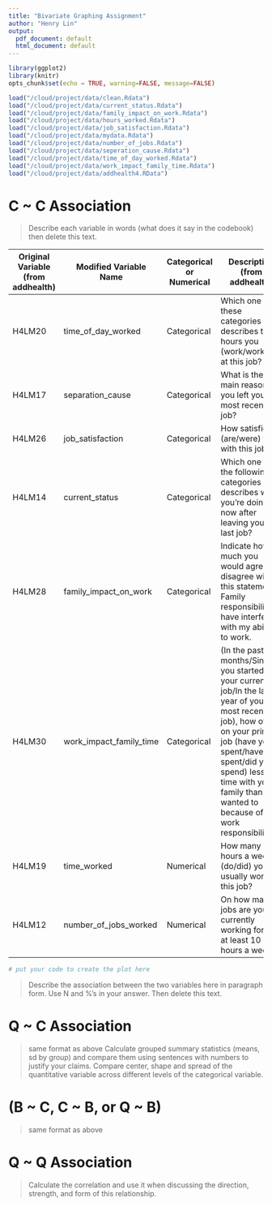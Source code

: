 ```yaml
---
title: "Bivariate Graphing Assignment"
author: "Henry Lin"
output:
  pdf_document: default
  html_document: default
---
```


```r
library(ggplot2)
library(knitr)
opts_chunk$set(echo = TRUE, warning=FALSE, message=FALSE)

load("/cloud/project/data/clean.Rdata")
load("/cloud/project/data/current_status.Rdata")
load("/cloud/project/data/family_impact_on_work.Rdata")
load("/cloud/project/data/hours_worked.Rdata")
load("/cloud/project/data/job_satisfaction.Rdata")
load("/cloud/project/data/mydata.Rdata")
load("/cloud/project/data/number_of_jobs.Rdata")
load("/cloud/project/data/seperation_cause.Rdata")
load("/cloud/project/data/time_of_day_worked.Rdata")
load("/cloud/project/data/work_impact_family_time.Rdata")
load("/cloud/project/data/addhealth4.RData")
```

# C ~ C Association
> Describe each variable in words (what does it say in the codebook) then delete this text. 

Original Variable (from addhealth)  |   Modified Variable Name  |    Categorical or Numerical  |  Description (from addhealth)    
-------------------|-----------------|------------------|------------------
H4LM20 | time_of_day_worked | Categorical | Which one of these categories best describes the hours you (work/worked) at this job?
H4LM17 | separation_cause | Categorical | What is the main reason you left your most recent job?
H4LM26 | job_satisfaction | Categorical | How satisfied (are/were) you with this job?
H4LM14 | current_status | Categorical | Which one of the following categories best describes what you're doing now after leaving your last job?
H4LM28 | family_impact_on_work | Categorical |Indicate how much you would agree or disagree with this statement: Family responsibilities have interfered with my ability to work.
H4LM30 | work_impact_family_time | Categorical | (In the past 12 months/Since you started your current job/In the last year of your most recent job), how often on your primary job (have you spent/have you spent/did you spend) less time with your family than you wanted to because of work responsibilities?
H4LM19 | time_worked | Numerical | How many hours a week (do/did) you usually work at this job?
H4LM12 | number_of_jobs_worked | Numerical | On how many jobs are you currently working for pay at least 10 hours a week?

```r
# put your code to create the plot here
```

> Describe the association between the two variables here in paragraph form. Use N and %'s in your answer. Then delete this text. 


# Q ~ C Association
> same format as above
> Calculate grouped summary statistics (means, sd by group) and compare them using sentences with numbers to justify your claims. Compare center, shape and spread of the quantitative variable across different levels of the categorical variable. 


# (B ~ C, C ~ B, or Q ~ B)
> same format as above


# Q ~ Q Association
> Calculate the correlation and use it when discussing the direction, strength, and form of this relationship. 
